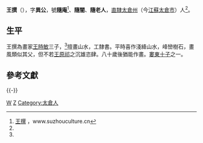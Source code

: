 '''王撰'''（{{bd|1623年||1709年||catIdx=Wang}}），字'''異公'''，號'''隨庵'''<ref name=ref1>[http://www.suzhouculture.cn/szrw/show.aspx?col=%E5%90%B4%E9%83%A1%E5%90%8D%E8%B3%A2&od=wjmx&id=54932 王撰] {{Wayback|url=http://www.suzhouculture.cn/szrw/show.aspx?col=%E5%90%B4%E9%83%A1%E5%90%8D%E8%B3%A2&od=wjmx&id=54932 |date=20160307022340 }}，www.suzhouculture.cn</ref>、'''隨闇'''、'''隨老人'''，[[南直隸|直隸]][[太倉州|太倉州]]（今[[江蘇|江蘇]][[太倉市|太倉市]]）人<ref name=ref1/>。

==生平==
王撰為畫家[[王時敏|王時敏]]三子，<ref name=ref1/>擅畫山水，工隸書。平時喜作淺絳山水，峰巒樹石，畫風類似其父，但不若[[王原祁|王原祁]]之沉雄恣肆。八十歲後猶能作畫。[[婁東十子|婁東十子]]之一。

==參考文獻==
{{Reflist}}

{{-}}
{{太倉十子}}
{{太倉王錫爵家族}}
[[Category:清朝畫家|W]]
[[Category:王姓|Z]]
[[Category:太倉人|Category:太倉人]]